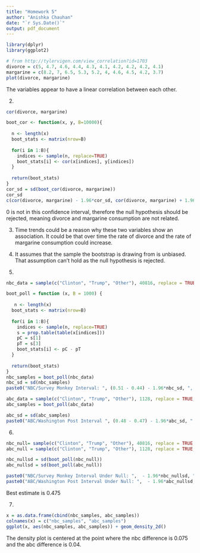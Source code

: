 ```yaml
---
title: "Homework 5"
author: "Anishka Chauhan"
date: "`r Sys.Date()`"
output: pdf_document
---
```


``` r
library(dplyr)
library(ggplot2)
```

```r
# from http://tylervigen.com/view_correlation?id=1703
divorce = c(5, 4.7, 4.6, 4.4, 4.3, 4.1, 4.2, 4.2, 4.2, 4.1)
margarine = c(8.2, 7, 6.5, 5.3, 5.2, 4, 4.6, 4.5, 4.2, 3.7)
plot(divorce, margarine)

```

The variables appear to have a linear correlation between each other. 


2) 

``` r
cor(divorce, margarine)
```

``` r
boot_cor <- function(x, y, B=10000){
  
  n <- length(x)
  boot_stats <- matrix(nrow=B)
  
  for(i in 1:B){
    indices <- sample(n, replace=TRUE)
    boot_stats[i] <- cor(x[indices], y[indices])
  }
  
  return(boot_stats)
}
cor_sd = sd(boot_cor(divorce, margarine))
cor_sd
c(cor(divorce, margarine) - 1.96*cor_sd, cor(divorce, margarine) + 1.96*cor_sd)
```

0 is not in this confidence interval, therefore the null hypothesis should be rejected, meaning divorce and margarine consumption are not related. 

3) 
Time trends could be a reason why these two variables show an association. It could be that over time the rate of divorce and the rate of margarine consumption could increase. 

4) It assumes that the sample the bootstrap is drawing from is unbiased. That assumption can't hold as the null hypothesis is rejected. 

5) 
``` r
nbc_data = sample(c("Clinton", "Trump", "Other"), 40816, replace = TRUE, prob = c(0.51, 0.44,0.05))

boot_poll = function (x, B = 1000) {
  
   n <- length(x)
  boot_stats <- matrix(nrow=B)
  
  for(i in 1:B){
    indices <- sample(n, replace=TRUE)
    s = prop.table(table(x[indices]))
    pC = s[1]
    pT = s[3]
    boot_stats[i] <- pC - pT
  }
  
  return(boot_stats)
}
nbc_samples = boot_poll(nbc_data)
nbc_sd = sd(nbc_samples)
paste0("NBC/Survey Monkey Interval: ", (0.51 - 0.44) - 1.96*nbc_sd, ", ",  (0.51 - 0.44) + 1.96*nbc_sd)

abc_data = sample(c("Clinton", "Trump", "Other"), 1128, replace = TRUE, prob = c(0.48, 0.47,0.05))
abc_samples = boot_poll(abc_data)

abc_sd = sd(abc_samples)
paste0("ABC/Washington Post Interval ", (0.48 - 0.47) - 1.96*abc_sd, ", ",  (0.48 - 0.47) + 1.96*abc_sd)

```

6) 

``` r

nbc_null= sample(c("Clinton", "Trump", "Other"), 40816, replace = TRUE, prob = c(0.475, 0.475,0.05))
abc_null = sample(c("Clinton", "Trump", "Other"), 1128, replace = TRUE, prob = c(0.475, 0.475,0.05))

nbc_nullsd = sd(boot_poll(nbc_null))
abc_nullsd = sd(boot_poll(abc_null)) 

paste0("NBC/Survey Monkey Interval Under Null: ",  - 1.96*nbc_nullsd, ", ", 1.96*nbc_nullsd)
paste0("ABC/Washington Post Interval Under Null: ",  - 1.96*abc_nullsd, ", ", 1.96*abc_nullsd)
```
Best estimate is 0.475 

7) 
``` r
x = as.data.frame(cbind(nbc_samples, abc_samples))
colnames(x) = c("nbc_samples", "abc_samples")
ggplot(x, aes(nbc_samples, abc_samples)) + geom_density_2d()
```
The density plot is centered at the point where the nbc difference is 0.075 and the abc difference is 0.04. 

